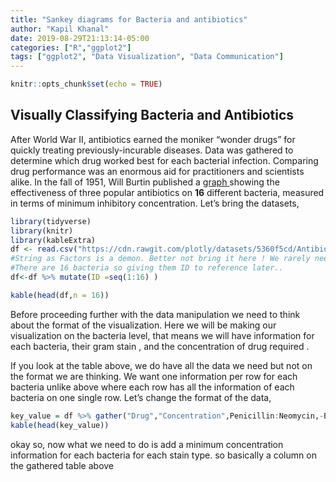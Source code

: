 ```yaml
---
title: "Sankey diagrams for Bacteria and antibiotics"
author: "Kapil Khanal"
date: 2019-08-29T21:13:14-05:00
categories: ["R","ggplot2"]
tags: ["ggplot2", "Data Visualization", "Data Communication"]
---
```


```r
knitr::opts_chunk$set(echo = TRUE)
```

## Visually Classifying Bacteria and Antibiotics
After World War II, antibiotics earned the moniker “wonder drugs” for quickly treating previously-incurable diseases. Data was gathered to determine which drug worked best for each bacterial infection. Comparing drug performance was an enormous aid for practitioners and scientists alike. In the fall of 1951, Will Burtin published a <a href = "https://mbostock.github.io/protovis/ex/antibiotics-burtin.html">graph </a> showing the effectiveness of three popular antibiotics on <B>16</B> different bacteria, measured in terms of minimum inhibitory concentration. 
Let's bring the datasets,

```r
library(tidyverse)
library(knitr)
library(kableExtra)
df <- read.csv("https://cdn.rawgit.com/plotly/datasets/5360f5cd/Antibiotics.csv", stringsAsFactors = F)
#String as Factors is a demon. Better not bring it here ! We rarely need that beast.
#There are 16 bacteria so giving them ID to reference later..
df<-df %>% mutate(ID =seq(1:16) )
```
```r
kable(head(df,n = 16))
```
Before proceeding further with the data manipulation we need to think about the format of the visualization. Here we will be making our visualization on the bacteria level, that means we will have information for each bacteria, their gram stain , and the concentration of drug required .

If you look at the table above, we do have all the data we need but not on the format we are thinking. We want one information per row for each bacteria unlike above where each row has all the information of each bacteria on one single row. 
Let's change the format of the data, 
```r
key_value = df %>% gather("Drug","Concentration",Penicillin:Neomycin,-Bacteria)
kable(head(key_value))
```
okay so, now what we need to do is add a minimum concentration information for each bacteria for each stain type. so basically a column on the gathered table above
